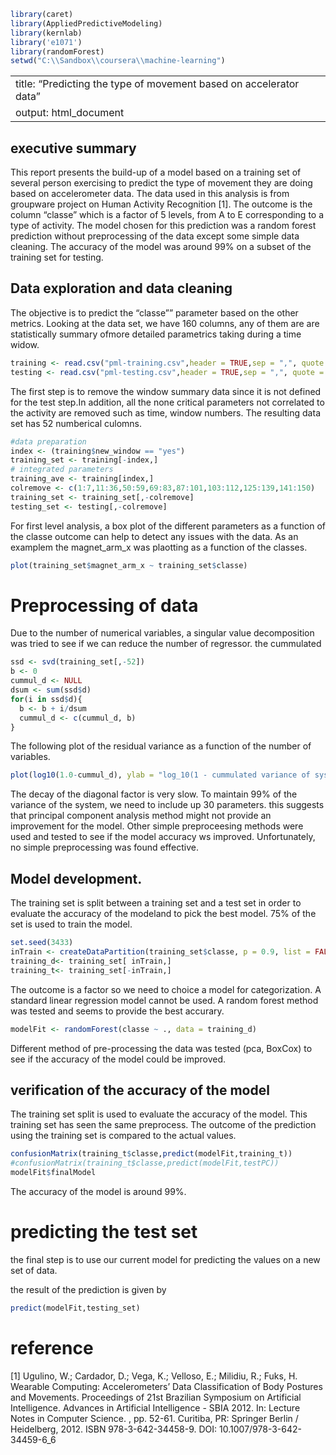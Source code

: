```r
library(caret)
library(AppliedPredictiveModeling)
library(kernlab)
library('e1071')
library(randomForest)
setwd("C:\\Sandbox\\coursera\\machine-learning")
```

---
title: "Predicting the type of movement based on accelerator data"
output: html_document
---

## executive summary 

This report presents the build-up of a model based on a training set of several person exercising to predict the type of movement they are doing based on accelerometer data. The data used in this analysis is from groupware project on Human Activity Recognition [1]. The outcome is the column "classe" which is a factor of 5 levels, from A to E corresponding to a type of activity.
The model chosen for this prediction was a random forest prediction without preprocessing of the data except some simple data cleaning. The accuracy of the model was around 99% on a subset of the training set for testing.

## Data exploration and data cleaning

The objective is to predict the "classe"" parameter based on the other metrics.  Looking at the data set, we have 160 columns, any of them are are statistically summary ofmore detailed parametrics taking during a time widow. 

```r

training <- read.csv("pml-training.csv",header = TRUE,sep = ",", quote = "\"'",na.strings = "NA",dec = "." )
testing <- read.csv("pml-testing.csv",header = TRUE,sep = ",", quote = "\"'",na.strings = "NA",dec = "." )
```

The first step is to remove the window summary data since it is not defined for the test step.In addition, all  the none critical parameters not correlated to the activity are removed such as time, window numbers. The resulting data set has 52 numberical culomns. 

```r
#data preparation
index <- (training$new_window == "yes")
training_set <- training[-index,]
# integrated parameters
training_ave <- training[index,]
colremove <- c(1:7,11:36,50:59,69:83,87:101,103:112,125:139,141:150)                     
training_set <- training_set[,-colremove]
testing_set <- testing[,-colremove]
```

For first level analysis, a box plot of the different parameters as a function of the classe outcome can help to detect any issues with the data.
As an examplem the magnet_arm_x was plaotting as a function of the classes.

```r
plot(training_set$magnet_arm_x ~ training_set$classe)
```

# Preprocessing of data 

Due to the number of numerical variables, a singular value decomposition was tried  to see if we can reduce the number of regressor. the cummulated

```r
ssd <- svd(training_set[,-52])
b <- 0
cummul_d <- NULL
dsum <- sum(ssd$d)
for(i in ssd$d){ 
  b <- b + i/dsum
  cummul_d <- c(cummul_d, b)
}
```

The following plot of the residual variance as a function of the number of variables.

```r
plot(log10(1.0-cummul_d), ylab = "log_10(1 - cummulated variance of system)",xlab = "number of variables")
```

The decay of the diagonal factor is very slow. To maintain 99% of the variance of the system, we need to include up 30 parameters. this suggests that principal component analysis method might not provide an improvement for the model.
Other simple preproceesing methods were used and tested to see if the model accuracy ws improved. Unfortunately, no simple preprocessing was found effective.

## Model development.

The training set is split between a training set and a  test set in order to evaluate the accuracy of the modeland to pick the best model. 75% of the set is used to train the model.


```r
set.seed(3433)
inTrain <- createDataPartition(training_set$classe, p = 0.9, list = FALSE)
training_d<- training_set[ inTrain,]
training_t<- training_set[-inTrain,]

```

The outcome is a factor so we need to choice a model for categorization. A standard linear regression model cannot be used.
A random forest method was tested and seems to provide the best accurary. 

```r
modelFit <- randomForest(classe ~ ., data = training_d)
```


Different method of pre-processing the data was tested (pca, BoxCox) to see if the accuracy of the model could be improved. 


## verification of the accuracy of the model 

The training set split is used to evaluate the accuracy of the model.
This training set has seen the same preprocess.  The outcome of the prediction using the training set is compared to the actual values.
```r
confusionMatrix(training_t$classe,predict(modelFit,training_t))
#confusionMatrix(training_t$classe,predict(modelFit,testPC))
modelFit$finalModel
```
The accuracy of the model is around 99%. 

# predicting the test set

the final step is to use our current model for predicting the values on a new set of data.

the result of the prediction is given by 
```r
predict(modelFit,testing_set)
```

# reference

[1] Ugulino, W.; Cardador, D.; Vega, K.; Velloso, E.; Milidiu, R.; Fuks, H. Wearable Computing: Accelerometers' Data Classification of Body Postures and Movements. Proceedings of 21st Brazilian Symposium on Artificial Intelligence. Advances in Artificial Intelligence - SBIA 2012. In: Lecture Notes in Computer Science. , pp. 52-61. Curitiba, PR: Springer Berlin / Heidelberg, 2012. ISBN 978-3-642-34458-9. DOI: 10.1007/978-3-642-34459-6_6

